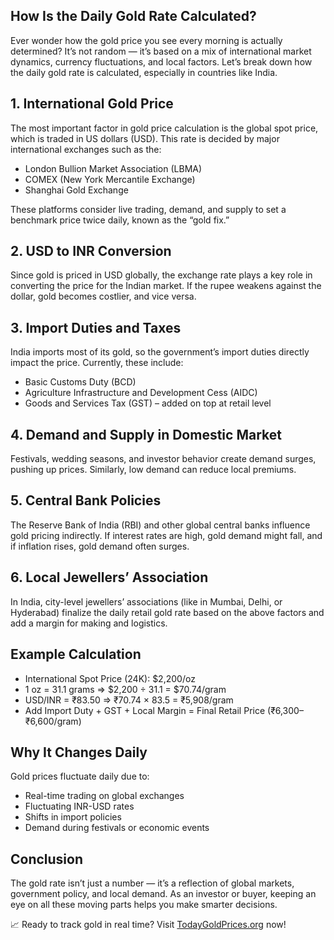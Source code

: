 
<div className="min-h-screen  sm:px-6 lg:px-8">
  <article className="max-w-4xl mx-auto bg-white p-8 rounded-2xl shadow-xl text-gray-800 leading-relaxed">

  <h1 className="text-3xl font-bold mb-6 text-yellow-600">How Is the Daily Gold Rate Calculated?</h1>

  <p className="mb-4">
    Ever wonder how the gold price you see every morning is actually determined? It’s not random — it’s based on a mix of international market dynamics, currency fluctuations, and local factors. Let’s break down how the daily gold rate is calculated, especially in countries like India.
  </p>

  <h2 className="text-2xl font-semibold mt-8 mb-4">1. International Gold Price</h2>
  <p className="mb-4">
    The most important factor in gold price calculation is the global spot price, which is traded in US dollars (USD). This rate is decided by major international exchanges such as the:
  </p>
  <ul className="list-disc ml-6 mb-4 space-y-2">
    <li>London Bullion Market Association (LBMA)</li>
    <li>COMEX (New York Mercantile Exchange)</li>
    <li>Shanghai Gold Exchange</li>
  </ul>
  <p className="mb-4">
    These platforms consider live trading, demand, and supply to set a benchmark price twice daily, known as the “gold fix.”
  </p>

  <h2 className="text-2xl font-semibold mt-8 mb-4">2. USD to INR Conversion</h2>
  <p className="mb-4">
    Since gold is priced in USD globally, the exchange rate plays a key role in converting the price for the Indian market. If the rupee weakens against the dollar, gold becomes costlier, and vice versa.
  </p>

  <h2 className="text-2xl font-semibold mt-8 mb-4">3. Import Duties and Taxes</h2>
  <p className="mb-4">
    India imports most of its gold, so the government’s import duties directly impact the price. Currently, these include:
  </p>
  <ul className="list-disc ml-6 mb-4 space-y-2">
    <li>Basic Customs Duty (BCD)</li>
    <li>Agriculture Infrastructure and Development Cess (AIDC)</li>
    <li>Goods and Services Tax (GST) – added on top at retail level</li>
  </ul>

  <h2 className="text-2xl font-semibold mt-8 mb-4">4. Demand and Supply in Domestic Market</h2>
  <p className="mb-4">
    Festivals, wedding seasons, and investor behavior create demand surges, pushing up prices. Similarly, low demand can reduce local premiums.
  </p>

  <h2 className="text-2xl font-semibold mt-8 mb-4">5. Central Bank Policies</h2>
  <p className="mb-4">
    The Reserve Bank of India (RBI) and other global central banks influence gold pricing indirectly. If interest rates are high, gold demand might fall, and if inflation rises, gold demand often surges.
  </p>

  <h2 className="text-2xl font-semibold mt-8 mb-4">6. Local Jewellers’ Association</h2>
  <p className="mb-4">
    In India, city-level jewellers’ associations (like in Mumbai, Delhi, or Hyderabad) finalize the daily retail gold rate based on the above factors and add a margin for making and logistics.
  </p>

  <h2 className="text-2xl font-semibold mt-8 mb-4">Example Calculation</h2>
  <ul className="list-disc ml-6 mb-4 space-y-2">
    <li>International Spot Price (24K): $2,200/oz</li>
    <li>1 oz = 31.1 grams ⇒ $2,200 ÷ 31.1 = $70.74/gram</li>
    <li>USD/INR = ₹83.50 ⇒ ₹70.74 × 83.5 = ₹5,908/gram</li>
    <li>Add Import Duty + GST + Local Margin = Final Retail Price (₹6,300–₹6,600/gram)</li>
  </ul>

  <h2 className="text-2xl font-semibold mt-8 mb-4">Why It Changes Daily</h2>
  <p className="mb-4">
    Gold prices fluctuate daily due to:
  </p>
  <ul className="list-disc ml-6 mb-4 space-y-2">
    <li>Real-time trading on global exchanges</li>
    <li>Fluctuating INR-USD rates</li>
    <li>Shifts in import policies</li>
    <li>Demand during festivals or economic events</li>
  </ul>

  <h2 className="text-2xl font-semibold mt-8 mb-4">Conclusion</h2>
  <p className="mb-4">
    The gold rate isn’t just a number — it’s a reflection of global markets, government policy, and local demand. As an investor or buyer, keeping an eye on all these moving parts helps you make smarter decisions.
  </p>

  <p className="text-center mt-10 text-yellow-700 font-semibold">
            📈 Ready to track gold in real time? Visit <a href="https://www.todaygoldprices.org" className="underline text-blue-600">TodayGoldPrices.org</a> now!
          </p>

  </article>
</div>
